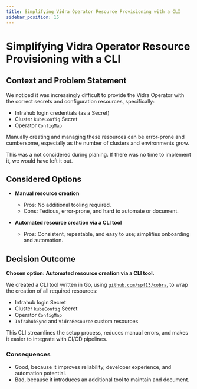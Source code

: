 ```yaml
---
title: Simplifying Vidra Operator Resource Provisioning with a CLI
sidebar_position: 15
---
```


# Simplifying Vidra Operator Resource Provisioning with a CLI

## Context and Problem Statement

We noticed it was increasingly difficult to provide the Vidra Operator with the correct secrets and configuration resources, specifically:
- Infrahub login credentials (as a Secret)
- Cluster `kubeConfig` Secret
- Operator `ConfigMap`

Manually creating and managing these resources can be error-prone and cumbersome, especially as the number of clusters and environments grow.

<Admonition type="note" title="Note">
This was a not concidered during planing. If there was no time to implement it, we would have left it out.
</Admonition>

## Considered Options

* **Manual resource creation**
    - Pros: No additional tooling required.
    - Cons: Tedious, error-prone, and hard to automate or document.

* **Automated resource creation via a CLI tool**
    - Pros: Consistent, repeatable, and easy to use; simplifies onboarding and automation.

## Decision Outcome

**Chosen option: Automated resource creation via a CLI tool.**

We created a CLI tool written in Go, using [`github.com/spf13/cobra`](https://github.com/spf13/cobra), to wrap the creation of all required resources:
- Infrahub login Secret
- Cluster `kubeConfig` Secret
- Operator `ConfigMap`
- `InfrahubSync` and `VidraResource` custom resources

This CLI streamlines the setup process, reduces manual errors, and makes it easier to integrate with CI/CD pipelines.

### Consequences

* Good, because it improves reliability, developer experience, and automation potential.
* Bad, because it introduces an additional tool to maintain and document.

